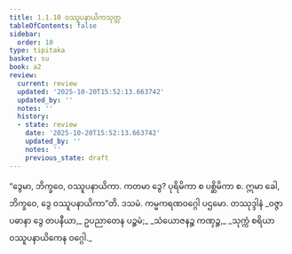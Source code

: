 ```yaml
---
title: 1.1.10 ဝဿူပနာယိကသုတ္တ
tableOfContents: false
sidebar:
  order: 10
type: tipitaka
basket: su
book: a2
review:
  current: review
  updated: '2025-10-20T15:52:13.663742'
  updated_by: ''
  notes: ''
  history:
  - state: review
    date: '2025-10-20T15:52:13.663742'
    updated_by: ''
    notes: ''
    previous_state: draft
---
```



<DynamicBreadcrumb />


<ReviewStatus review={frontmatter.review} showDetails={true} />

<HypothesisAnnotation frontmatter={frontmatter} />

<Division number="10" book="a2" e="ch" v="15" p="53">

<Paragraph number="25" book="a2">
“ဒွေမာ, ဘိက္ခဝေ, ဝဿူပနာယိကာ. ကတမာ ဒွေ? ပုရိမိကာ စ ပစ္ဆိမိကာ စ. ဣမာ ခေါ, ဘိက္ခဝေ, ဒွေ ဝဿူပနာယိကာ”တိ.

</Paragraph>
</Division>

<Paragraph number="26" type="center" book="a2">
ဒသမံ.



</Paragraph>

<Paragraph number="27" type="center" book="a2">
ကမ္မကရဏဝဂ္ဂေါ ပဌမော.



</Paragraph>

<Paragraph number="28" type="center" book="a2">
တဿုဒ္ဒါနံ


</Paragraph>

<Paragraph number="29" type="verses" book="a2">
_ဝဇ္ဇာ ပဓာနာ ဒွေ တပနီယာ,_  
ဥပညာတေန ပဉ္စမံ;_  
_သံယောဇနဉ္စ ကဏှဉ္စ,_  
_သုက္ကံ စရိယာ ဝဿူပနာယိကေန ဝဂ္ဂေါ._
</Paragraph>